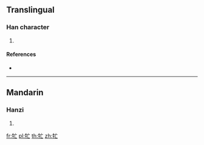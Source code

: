 ==Translingual==

===Han character===
{{Han char|rn=93|rad=牛|as=03|sn=7|four=|canj=HQYV}}

# {{defn|Han|sort=牛03}}

====References====
* {{Han ref|kx=0698.041|hdz=31802.050|uh=7264|ud=29284}}

----

==Mandarin==

===Hanzi===
{{cmn-hanzi|pin=[[máng]] ([[mang2]])|wg=mang<sup>2</sup>}}

# {{defn|lang=cmn|sort=牛03}}

[[fr:牤]]
[[pl:牤]]
[[th:牤]]
[[zh:牤]]
